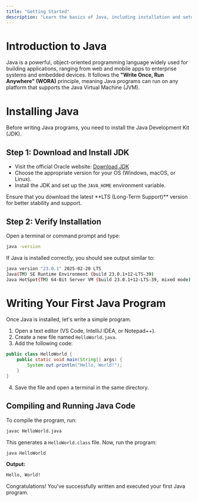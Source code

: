 ```yaml
---
title: "Getting Started"
description: "Learn the basics of Java, including installation and setup."
---
```



# Introduction to Java

Java is a powerful, object-oriented programming language widely used for building applications, ranging from web and mobile apps to enterprise systems and embedded devices. It follows the **"Write Once, Run Anywhere" (WORA)** principle, meaning Java programs can run on any platform that supports the Java Virtual Machine (JVM).

# Installing Java

Before writing Java programs, you need to install the Java Development Kit (JDK).

## Step 1: Download and Install JDK

- Visit the official Oracle website: [Download JDK](https://www.oracle.com/java/technologies/javase-downloads.html)
- Choose the appropriate version for your OS (Windows, macOS, or Linux).
- Install the JDK and set up the `JAVA_HOME` environment variable.

<Callout>
Ensure that you download the latest **LTS (Long-Term Support)** version for better stability and support.
</Callout>

## Step 2: Verify Installation

Open a terminal or command prompt and type:

```sh
java -version
```

If Java is installed correctly, you should see output similar to:

```sh
java version "23.0.1" 2025-02-20 LTS
Java(TM) SE Runtime Environment (build 23.0.1+12-LTS-39)
Java HotSpot(TM) 64-Bit Server VM (build 23.0.1+12-LTS-39, mixed mode)
```

# Writing Your First Java Program

Once Java is installed, let's write a simple program.

1. Open a text editor (VS Code, IntelliJ IDEA, or Notepad++).
2. Create a new file named `HelloWorld.java`.
3. Add the following code:

```java
public class HelloWorld {
    public static void main(String[] args) {
        System.out.println("Hello, World!");
    }
}
```

4. Save the file and open a terminal in the same directory.

## Compiling and Running Java Code

To compile the program, run:

```sh
javac HelloWorld.java
```

This generates a `HelloWorld.class` file. Now, run the program:

```sh
java HelloWorld
```

**Output:**

```sh
Hello, World!
```

Congratulations! You've successfully written and executed your first Java program.
